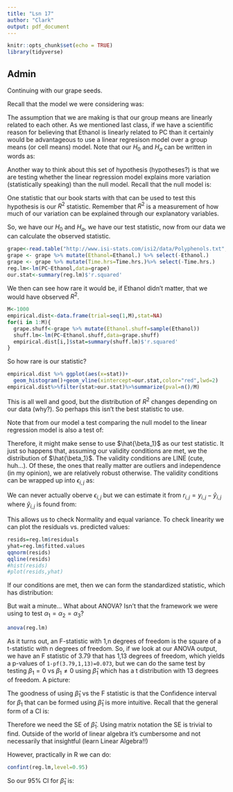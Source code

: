 ```yaml
---
title: "Lsn 17"
author: "Clark"
output: pdf_document
---
```


```r
knitr::opts_chunk$set(echo = TRUE)
library(tidyverse)
```

## Admin

Continuing with our grape seeds.

Recall that the model we were considering was:

\vspace{1.in}

The assumption that we are making is that our group means are linearly related to each other.  As we mentioned last class, if we have a scientific reason for believing that Ethanol is linearly related to PC than it certainly would be advantageous to use a linear regresison model over a group means (or cell means) model.  Note that our $H_0$ and $H_a$ can be written in words as:

\vspace{1.in}

Another way to think about this set of hypothesis (hypotheses?) is that we are testing whether the linear regression model explains more variation (statistically speaking) than the null model.  Recall that the null model is:

\vspace{1.in}

One statistic that our book starts with that can be used to test this hypothesis is our $R^2$ statistic.  Remember that $R^2$ is a measurement of how much of our variation can be explained through our explanatory variables.  \textbf{Note that we are NOT (at least now) comparing the linear regression model to the group means model, we are only comparing the linear regression model to the null model.}

So, we have our $H_0$ and $H_a$, we have our test statistic, now from our data we can calculate the observed statistic.

```r
grape<-read.table("http://www.isi-stats.com/isi2/data/Polyphenols.txt",header=T)
grape <- grape %>% mutate(Ethanol=Ethanol.) %>% select(-Ethanol.)
grape <- grape %>% mutate(Time.hrs=Time.hrs.)%>% select(-Time.hrs.)
reg.lm<-lm(PC~Ethanol,data=grape)
our.stat<-summary(reg.lm)$'r.squared'
```

We then can see how rare it would be, if Ethanol didn't matter, that we would have observed \textit{our} $R^2$.

```r
M<-1000
empirical.dist<-data.frame(trial=seq(1,M),stat=NA)
for(i in 1:M){
  grape.shuff<-grape %>% mutate(Ethanol.shuff=sample(Ethanol))
  shuff.lm<-lm(PC~Ethanol.shuff,data=grape.shuff)
  empirical.dist[i,]$stat=summary(shuff.lm)$'r.squared'
}
```

So how rare is our statistic?

```r
empirical.dist %>% ggplot(aes(x=stat))+
  geom_histogram()+geom_vline(xintercept=our.stat,color="red",lwd=2)
empirical.dist%>%filter(stat>our.stat)%>%summarize(pval=n()/M)
```

This is all well and good, but the distribution of $R^2$ changes depending on our data (why?).  So perhaps this isn't the best statistic to use.

Note that from our model a test comparing the null model to the linear regression model is also a test of:

\vspace{.5in}

Therefore, it might make sense to use $\hat{\beta_1}$ as our test statistic.  It just so happens that, assuming our validity conditions are met, we \textbf{know} the distribution of $\hat{\beta_1}$.  The validity conditions are LINE (cute, huh...).  Of these, the ones that really matter are outliers and independence (in my opinion), we are relatively robust otherwise.  The validity conditions can be wrapped up into $\epsilon_{i,j}$ as:

\vspace{.5in}

We can never actually oberve $\epsilon_{i,j}$ but we can estimate it from $r_{i,j}=y_{i,j}-\hat{y}_{i,j}$ where $\hat{y}_{i,j}$ is found from:

\vspace{.5in}

This allows us to check Normality and equal variance.  To check linearity we can plot the residuals vs. predicted values:

```r
resids=reg.lm$residuals
yhat=reg.lm$fitted.values
qqnorm(resids)
qqline(resids)
#hist(resids)
#plot(resids,yhat)
```

If our conditions are met, then we can form the standardized statistic, which has distribution:

\vspace{1.in}

But wait a minute...  What about ANOVA? Isn't that the framework we were using to test $\alpha_1=\alpha_2=\alpha_3$?

```r
anova(reg.lm)
```

As it turns out, an F-statistic with 1,n degrees of freedom is the square of a t-statistic with n degrees of freedom.  So, if we look at our ANOVA output, we have an F statistic of 3.79 that has 1,13 degrees of freedom, which yields a p-values of `1-pf(3.79,1,13)=0.073`, but we can do the same test by testing $\beta_1=0$ vs $\beta_1 \neq 0$ using $\hat{\beta}_1$ which has a t distribution with 13 degrees of freedom.  A picture:

\vspace{1.5in}

The goodness of using $\hat{\beta}_1$ vs the F statistic is that the Confidence interval for $\beta_1$ that can be formed using $\hat{\beta}_1$ is more intuitive.  Recall that the general form of a CI is:

\vspace{1.in}

Therefore we need the SE of $\hat{\beta}_1$.  Using matrix notation the SE is trivial to find.  Outside of the world of linear algebra it's cumbersome and not necessarily that insightful (learn Linear Algebra!!)

However, practically in R we can do:

```r
confint(reg.lm,level=0.95)
```

So our 95\% CI for $\hat{\beta}_1$ is:



